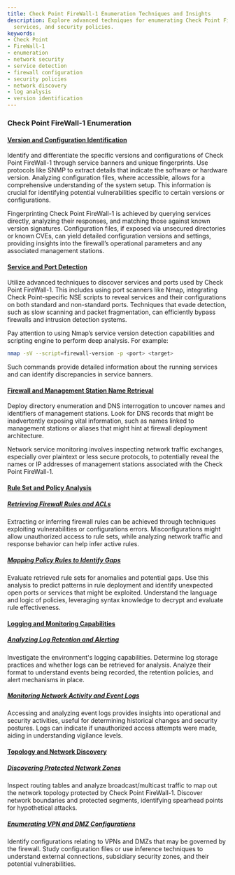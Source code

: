 ```yaml
---
title: Check Point FireWall-1 Enumeration Techniques and Insights
description: Explore advanced techniques for enumerating Check Point FireWall-1 configurations,
  services, and security policies.
keywords:
- Check Point
- FireWall-1
- enumeration
- network security
- service detection
- firewall configuration
- security policies
- network discovery
- log analysis
- version identification
---
```


### Check Point FireWall-1 Enumeration

#### [Version and Configuration Identification](offensive/network/enumeration/check_point_firewall-1_enumeration/version_and_configuration_identification)

Identify and differentiate the specific versions and configurations of Check Point FireWall-1 through service banners and unique fingerprints. Use protocols like SNMP to extract details that indicate the software or hardware version. Analyzing configuration files, where accessible, allows for a comprehensive understanding of the system setup. This information is crucial for identifying potential vulnerabilities specific to certain versions or configurations.

Fingerprinting Check Point FireWall-1 is achieved by querying services directly, analyzing their responses, and matching those against known version signatures. Configuration files, if exposed via unsecured directories or known CVEs, can yield detailed configuration versions and settings, providing insights into the firewall’s operational parameters and any associated management stations.

#### [Service and Port Detection](offensive/network/enumeration/check_point_firewall-1_enumeration/service_and_port_detection)

Utilize advanced techniques to discover services and ports used by Check Point FireWall-1. This includes using port scanners like Nmap, integrating Check Point-specific NSE scripts to reveal services and their configurations on both standard and non-standard ports. Techniques that evade detection, such as slow scanning and packet fragmentation, can efficiently bypass firewalls and intrusion detection systems.

Pay attention to using Nmap’s service version detection capabilities and scripting engine to perform deep analysis. For example:
```bash
nmap -sV --script=firewall-version -p <port> <target>
```
Such commands provide detailed information about the running services and can identify discrepancies in service banners.

#### [Firewall and Management Station Name Retrieval](offensive/network/enumeration/check_point_firewall-1_enumeration/firewall_and_management_station_name_retrieval)

Deploy directory enumeration and DNS interrogation to uncover names and identifiers of management stations. Look for DNS records that might be inadvertently exposing vital information, such as names linked to management stations or aliases that might hint at firewall deployment architecture.

Network service monitoring involves inspecting network traffic exchanges, especially over plaintext or less secure protocols, to potentially reveal the names or IP addresses of management stations associated with the Check Point FireWall-1.

#### [Rule Set and Policy Analysis](offensive/network/enumeration/check_point_firewall-1_enumeration/rule_set_and_policy_analysis)

##### [Retrieving Firewall Rules and ACLs](offensive/network/enumeration/check_point_firewall-1_enumeration/rule_set_and_policy_analysis/retrieving_firewall_rules_and_acls/)

Extracting or inferring firewall rules can be achieved through techniques exploiting vulnerabilities or configurations errors. Misconfigurations might allow unauthorized access to rule sets, while analyzing network traffic and response behavior can help infer active rules.

##### [Mapping Policy Rules to Identify Gaps](offensive/network/enumeration/check_point_firewall-1_enumeration/rule_set_and_policy_analysis/mapping_policy_rules_to_identify_gaps/)

Evaluate retrieved rule sets for anomalies and potential gaps. Use this analysis to predict patterns in rule deployment and identify unexpected open ports or services that might be exploited. Understand the language and logic of policies, leveraging syntax knowledge to decrypt and evaluate rule effectiveness.

#### [Logging and Monitoring Capabilities](offensive/network/enumeration/check_point_firewall-1_enumeration/logging_and_monitoring_capabilities)

##### [Analyzing Log Retention and Alerting](offensive/network/enumeration/check_point_firewall-1_enumeration/logging_and_monitoring_capabilities/analyzing_log_retention_and_alerting/)

Investigate the environment's logging capabilities. Determine log storage practices and whether logs can be retrieved for analysis. Analyze their format to understand events being recorded, the retention policies, and alert mechanisms in place.

##### [Monitoring Network Activity and Event Logs](offensive/network/enumeration/check_point_firewall-1_enumeration/logging_and_monitoring_capabilities/monitoring_network_activity_and_event_logs/)

Accessing and analyzing event logs provides insights into operational and security activities, useful for determining historical changes and security postures. Logs can indicate if unauthorized access attempts were made, aiding in understanding vigilance levels.

#### [Topology and Network Discovery](offensive/network/enumeration/check_point_firewall-1_enumeration/topology_and_network_discovery)

##### [Discovering Protected Network Zones](offensive/network/enumeration/check_point_firewall-1_enumeration/topology_and_network_discovery/discovering_protected_network_zones/)

Inspect routing tables and analyze broadcast/multicast traffic to map out the network topology protected by Check Point FireWall-1. Discover network boundaries and protected segments, identifying spearhead points for hypothetical attacks.

##### [Enumerating VPN and DMZ Configurations](offensive/network/enumeration/check_point_firewall-1_enumeration/topology_and_network_discovery/enumerating_vpn_and_dmz_configurations/)

Identify configurations relating to VPNs and DMZs that may be governed by the firewall. Study configuration files or use inference techniques to understand external connections, subsidiary security zones, and their potential vulnerabilities.